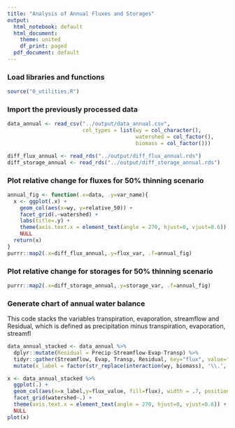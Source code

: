 ```yaml
---
title: "Analysis of Annual Fluxes and Storages"
output:
  html_notebook: default
  html_document:
    theme: united
    df_print: paged
  pdf_document: default
---
```


### Load libraries and functions

```r
source("0_utilities.R")
```

### Import the previously processed data

```r
data_annual <- read_csv("../output/data_annual.csv",
                        col_types = list(wy = col_character(),
                                         watershed = col_factor(),
                                         biomass = col_factor()))

diff_flux_annual <- read_rds("../output/diff_flux_annual.rds")
diff_storage_annual <- read_rds("../output/diff_storage_annual.rds")
```

### Plot relative change for fluxes for 50% thinning scenario

```r

annual_fig <- function(.x=data, .y=var_name){
  x <- ggplot(.x) +
    geom_col(aes(x=wy, y=relative_50)) +
    facet_grid(.~watershed) +
    labs(title=.y) +
    theme(axis.text.x = element_text(angle = 270, hjust=0, vjust=0.6)) +
    NULL
  return(x)
}
purrr::map2(.x=diff_flux_annual,.y=flux_var, .f=annual_fig)

```

### Plot relative change for storages for 50% thinning scenario

```r

purrr::map2(.x=diff_storage_annual,.y=storage_var, .f=annual_fig)

```


### Generate chart of annual water balance

This code stacks the variables transpiration, evaporation, streamflow and Residual, which is defined as precipitation minus transpiration, evaporation, streamfl

```r
data_annual_stacked <- data_annual %>% 
  dplyr::mutate(Residual = Precip-Streamflow-Evap-Transp) %>% 
  tidyr::gather(Streamflow, Evap, Transp, Residual, key="flux", value="flux_value") %>% 
  mutate(x_label = factor(str_replace(interaction(wy, biomass), '\\.', ' / '), ordered=TRUE))

x <- data_annual_stacked %>% 
  ggplot(.) +
  geom_col(aes(x=x_label,y=flux_value, fill=flux), width = .7, position = "stack") +
  facet_grid(watershed~.) +
  theme(axis.text.x = element_text(angle = 270, hjust=0, vjust=0.6)) +
  NULL
plot(x)
```








